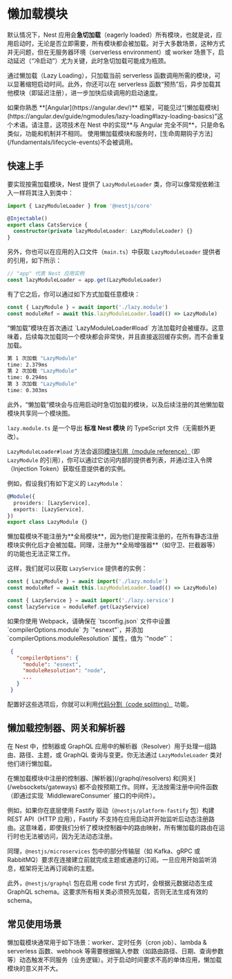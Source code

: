 # 懒加载模块

默认情况下，Nest 应用会**急切加载**（eagerly loaded）所有模块，也就是说，应用启动时，无论是否立即需要，所有模块都会被加载。对于大多数场景，这种方式并无问题，但在无服务器环境（serverless environment）或 worker 场景下，启动延迟（“冷启动”）尤为关键，此时急切加载可能成为瓶颈。

通过懒加载（Lazy Loading），只加载当前 serverless 函数调用所需的模块，可以显著缩短启动时间。此外，你还可以在 serverless 函数“预热”后，异步加载其他模块（即延迟注册），进一步加快后续调用的启动速度。

<CalloutInfo>
  如果你熟悉 **[Angular](https://angular.dev/)**
  框架，可能见过“[懒加载模块](https://angular.dev/guide/ngmodules/lazy-loading#lazy-loading-basics)”这个术语。请注意，这项技术在
  Nest 中的实现**与 Angular 完全不同**，只是命名类似，功能和机制并不相同。
</CalloutInfo>

<CalloutInfo type="warning">
  使用懒加载模块和服务时，[生命周期钩子方法](/fundamentals/lifecycle-events)不会被调用。
</CalloutInfo>

## 快速上手

要实现按需加载模块，Nest 提供了 `LazyModuleLoader` 类，你可以像常规依赖注入一样将其注入到类中：

```ts filename='cats.service.ts'
import { LazyModuleLoader } from '@nestjs/core'

@Injectable()
export class CatsService {
  constructor(private lazyModuleLoader: LazyModuleLoader) {}
}
```

另外，你也可以在应用的入口文件（`main.ts`）中获取 `LazyModuleLoader` 提供者的引用，如下所示：

```ts
// "app" 代表 Nest 应用实例
const lazyModuleLoader = app.get(LazyModuleLoader)
```

有了它之后，你可以通过如下方式加载任意模块：

```ts
const { LazyModule } = await import('./lazy.module')
const moduleRef = await this.lazyModuleLoader.load(() => LazyModule)
```

<CalloutInfo>
<div>
“懒加载”模块在首次通过 `LazyModuleLoader#load` 方法加载时会被缓存。这意味着，后续每次加载同一个模块都会非常快，并且直接返回缓存实例，而不会重复加载。
</div>

```bash
第 1 次加载 "LazyModule"
time: 2.379ms
第 2 次加载 "LazyModule"
time: 0.294ms
第 3 次加载 "LazyModule"
time: 0.303ms
```

<div className="mt-5">
  此外，“懒加载”模块会与应用启动时急切加载的模块，以及后续注册的其他懒加载模块共享同一个模块图。
</div>

</CalloutInfo>

`lazy.module.ts` 是一个导出 **标准 Nest 模块** 的 TypeScript 文件（无需额外更改）。

`LazyModuleLoader#load` 方法会返回[模块引用（module reference）](/fundamentals/module-ref)（即 `LazyModule` 的引用），你可以通过它访问内部的提供者列表，并通过注入令牌（Injection Token）获取任意提供者的实例。

例如，假设我们有如下定义的 `LazyModule`：

```ts
@Module({
  providers: [LazyService],
  exports: [LazyService],
})
export class LazyModule {}
```

<CalloutInfo>
  懒加载模块不能注册为**全局模块**，因为他们是按需注册的，在所有静态注册模块实例化后才会被加载。同理，注册为**全局增强器**（如守卫、拦截器等）的功能也无法正常工作。
</CalloutInfo>

这样，我们就可以获取 `LazyService` 提供者的实例：

```ts
const { LazyModule } = await import('./lazy.module')
const moduleRef = await this.lazyModuleLoader.load(() => LazyModule)

const { LazyService } = await import('./lazy.service')
const lazyService = moduleRef.get(LazyService)
```

<CalloutInfo type='warning'>
  如果你使用 Webpack，请确保在 `tsconfig.json` 文件中设置 `compilerOptions.module` 为 `"esnext"`，并添加 `compilerOptions.moduleResolution` 属性，值为 `"node"`：

```json
 {
   "compilerOptions": {
     "module": "esnext",
     "moduleResolution": "node",
     ...
   }
 }
```

配置好这些选项后，你就可以利用[代码分割（code splitting）](https://webpack.js.org/guides/code-splitting/) 功能。

</CalloutInfo>

## 懒加载控制器、网关和解析器

在 Nest 中，控制器或 GraphQL 应用中的解析器（Resolver）用于处理一组路由、路径、主题，或 GraphQL 查询与变更。你无法通过 `LazyModuleLoader` 类对他们进行懒加载。

<CalloutInfo type="warning">
  在懒加载模块中注册的控制器、[解析器](/graphql/resolvers) 和[网关](/websockets/gateways)
  都不会按预期工作。同样，无法按需注册中间件函数（即通过实现 `MiddlewareConsumer` 接口的中间件）。
</CalloutInfo>

例如，如果你在底层使用 Fastify 驱动（`@nestjs/platform-fastify` 包）构建 REST API（HTTP 应用），Fastify 不支持在应用启动并开始监听后动态注册路由。这意味着，即使我们分析了模块控制器中的路由映射，所有懒加载的路由在运行时也无法被访问，因为无法动态注册。

同理，`@nestjs/microservices` 包中的部分传输层（如 Kafka、gRPC 或 RabbitMQ）要求在连接建立前就完成主题或通道的订阅。一旦应用开始监听消息，框架将无法再订阅新的主题。

此外，`@nestjs/graphql` 包在启用 code first 方式时，会根据元数据动态生成 GraphQL schema。这要求所有相关类必须预先加载，否则无法生成有效的 schema。

## 常见使用场景

懒加载模块通常用于如下场景：worker、定时任务（cron job）、lambda & serverless 函数、webhook 等需要根据输入参数（如路由路径、日期、查询参数等）动态触发不同服务（业务逻辑）。对于启动时间要求不高的单体应用，懒加载模块的意义并不大。
